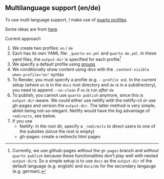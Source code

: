 

## Multilanguage support (en/de)

To use multi language support, I make use of [quarto profiles](https://quarto.org/docs/projects/profiles.html). 

Some ideas are from [here](https://quarto-dev.marioangst.com/en/blog/posts/multi-language-quarto/).

Current approach

1. We create two profiles: `en` / `de`
2. Each has its own YAML file: `_quarto-en.yml` and `quarto-de.yml`. In these yaml files, the `output-dir` is specified for each profile[^1]
3. We specify a default profile using [groups](https://quarto.org/docs/projects/profiles.html#profile-groups)
4. We conditionally show content using divs with the `.content-visible when-profile="en"` syntax
5. To Render, you must specify a profile (e.g. `--profile en`). In the current setup (where `en` is in the `docs` root directory and `de` is in a subdirectory), you need to append `--no-clean` if `en` is run *after* `de`
6. To publish, you cannot use `quarto publish` anymore, since this is `output-dir`-aware. We could either use netlify with the netlify-cli *or* use gh-pages and version the `output-dir`. The latter method is very simple, ableit being not-so-elegant. Netlify would have the big advantage of `redirects`, see below. 
7. If you use
   - Netlify: In the root dir, specify a `_redirects` to direct users to one of the subsites (since the root is empty)
   - gh-pages: create a redirects html pages



[^1]: Currently, we use github-pages *without* the `gh-pages` branch and *without* `quarto publish` because these functionalities don't play well with nested `output-dir`s. So a simple setup is to use `docs` as the `output-dir` of the default language (e.g. english) and `docs/de` for the secondary langauge (e.g. german).
